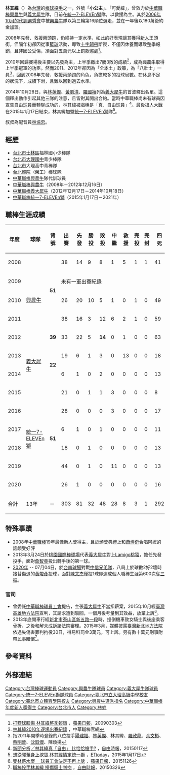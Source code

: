 {{Infobox CPBL player|
|name=林其緯|
|image=Chi-Wei Lin.jpg|
|width=300|
|position=投手|
|team=|
|number=|
|bats=右|
|throws=右|
|birthdate={{birth_date_and_age|1984|4|7|mf=y}}|
|birthplace={{TWN}}[[臺北市|臺北市]]|
|debutdate=8月30日
|debutyear=2008年
|debutteam=興農牛
|statyear=2020年球季
|stat1label=勝投—敗投
|stat1value=32－48
|stat2label=中繼－救援
|stat2value=28－8
|stat3label=三振—四壞
|stat3value=617－292
|stat4label=防禦率
|stat4value=4.89
|teams=<nowiki></nowiki> 
*[[興農牛|興農牛]]（2008年－2012年12月16日）
*[[義大犀牛|義大犀牛]]（2012年12月17日－2014年10月18日）
*[[統一7-ELEVEn獅|統一7-ELEVEn獅]]（2015年－2021年）
|awards=<nowiki></nowiki>
*[[中華職棒新人王|中華職棒新人王]]（2008）
*1次總冠軍（2020）
}}

'''林其緯'''（{{bd|1984年|4月7日|||catIdx=林}}）為[[台灣|台灣]]的[[棒球|棒球]][[投手|投手]]之一，外號「'''小公主'''」、「可愛緯」，曾效力於[[中華職棒|中華職棒]][[興農牛|興農牛]]與[[義大犀牛|義大犀牛]]隊，目前在[[統一7-ELEVEn獅|統一7-ELEVEn獅]]隊，以救援為主。其於[[中華職棒歷年選秀會#職棒十八年（2007年）|2006年10月的代訓選秀會]]中被[[興農牛|興農牛]]隊以第三輪第16順位選走，並在一年後以180萬簽約金加盟。

2008年先發、救援兩頭跑，仍維持一定水準，如此的好表現讓其獲得[[中華職棒年度新人王|新人王]]頭銜，但隔年初卻因從事[[籃球|籃球]]活動，導致[[十字韌帶|十字韌帶]]斷裂，不僅因休養而導致整季報銷，且非因公受傷，須面對五萬元以上罰款懲處<ref>[http://www.appledaily.com.tw/appledaily/article/sports/20090303/31436233/ 打籃球膝傷 林其緯整季報銷] {{Wayback|url=http://www.appledaily.com.tw/appledaily/article/sports/20090303/31436233/ |date=20160817013005 }}，[[蘋果日報_(台灣)|蘋果日報]]，20090303</ref>。

2010年回歸賽場後主要以先發為主，上半季繳出7勝3敗的成績<ref>[http://www.cpbl.com.tw/players/follow.html?player_id=R269&teamno=L01&year=2010&gameno=01  林其緯2010年逐場出賽紀錄] {{Wayback|url=http://www.cpbl.com.tw/players/follow.html?player_id=R269&teamno=L01&year=2010&gameno=01 |date=20210119222748 }}，中華職棒官網</ref>，成為[[興農牛|興農牛]]取得上半季冠軍的功臣。然而2011、2012年卻因為「全本土」政策，為「八壯士」一員<ref>指2011年開季時登錄的八位投手[[陽建福|陽建福]]、[[林英傑|林英傑]]、林其緯、[[羅政龍|羅政龍]]、[[余文彬|余文彬]]、[[蔡明晉|蔡明晉]]、[[沈鈺傑|沈鈺傑]]、陳煥揚</ref>，回到2008年先發、救援兩頭跑的角色，負擔較多的投球局數。在休息不足的狀況下，成績下滑，且難以回到過去水準。

2014年10月28日，與[[林英傑|林英傑]]、[[黃劉清|黃劉清]]、[[羅國禎|羅國禎]]列為[[義大犀牛|義大犀牛]]的首波釋出名單。這個釋出動作引起其他三隊的注意，且皆對其開出合約。當時中華職棒尚未有球員因宣告[[自由球員|自由球員]]而轉隊成功的，林其緯被戲稱是「真．自由球員」<ref>[http://sports.ltn.com.tw/news/paper/848023 新聞分析╱林其緯真「自由」 比恰恰搶手?] {{Wayback|url=http://sports.ltn.com.tw/news/paper/848023 |date=20200923065611 }}，[[自由時報|自由時報]]，20150117</ref>。最後搶人大戰在2015年1月17日結束，林其緯加盟[[統一7-ELEVEn獅|統一7-ELEVEn獅]]隊<ref>[http://www.ettoday.net/news/20150117/452742.htm?from=fb_et_sports 想從郭董身上挖寶 林其緯情定統一獅] {{Wayback|url=http://www.ettoday.net/news/20150117/452742.htm?from=fb_et_sports |date=20150118202520 }}，[[ETtoday|ETtoday]]，2015年1月17日</ref>。

叔叔為配音員[[林協忠|林協忠]]。

==經歷==
*[[台北市|台北市]][[士林區|士林區]]福林國小少棒隊
*[[臺北市立大理高級中學|台北市大理國中]]青少棒隊
*[[台北市|台北市]]大理高中青棒隊
*[[臺北市立大學天母校區|台北體院]]（榮工）棒球隊
*[[中華職棒|中華職棒]][[興農牛|興農牛]]隊代訓球員
*[[中華職棒|中華職棒]][[興農牛|興農牛]]（2008年－2012年12月16日）
*[[中華職棒|中華職棒]][[義大犀牛|義大犀牛]]（2012年12月17日－2014年10月18日）
*[[中華職棒|中華職棒]][[統一7-ELEVEn獅|統一7-ELEVEn獅]]（2015年1月17日－2021年）

==職棒生涯成績==
{| class="wikitable" width="1000px"
|- align="center" 
!年度!!球隊!!背號!!出賽!!先發!!勝投!!敗投!!中繼!!救援!!完投!!完封!!四死!!三振!!責失!!投球局數!!自責分率!!被上壘率
|- align="center"
|2008||rowspan=5|[[興農牛|興農牛]]||rowspan=4|'''51'''||38||14||9||8||1||5||1||1||41||109||50||115.1||3.90||1.45
|- align="center"
|2009|| colspan="14" |未有一軍出賽紀錄
|- align="center"
|2010||26||20||10||5||1||0||1||0||49||91||42||117.0||3.23||1.27
|- align="center"
|2011||38||16||3||12||6||2||1||0||59||114||61||126.1||4.35||1.54
|- align="center"
|2012||rowspan=1|'''39'''||33||22||5||'''14'''||0||1||0||0||63||105||70||122.0||5.16||1.54
|- align="center"
|2013||rowspan=2|[[義大犀牛|義大犀牛]]||rowspan=2|'''22'''||19||6||1||3||0||13||0||0||18||42||28||45.0||5.60||1.80
|- align="center"
|2014||6||1||0||2||0||0||0||0||13||12||11||13.0||7.62||2.00
|- align="center"
|2015||rowspan=6|[[統一7-ELEVEn獅|統一7-ELEVEn獅]]||rowspan=6|'''51'''||21||0||1||1||3||0||0||0||8||15||10||14.1||6.28||1.67
|- align="center"
|2016||28||0||0||0||3||0||0||0||17||31||26||27.2||8.46||2.13
|- align="center"
|2017||6||1||0||1||0||0||0||0||11||12||18||15.2||10.34||2.04
|- align=center
|2018||18||0||1||0||0||0||0||0||13||17||16||20.2||6.97||1.74
|- align=center
|2019||44||0||1||0||11||0||0||0||13||43||25||43.0||5.23||1.35
|- align=center
|2020||26||1||0||0||0||0||0||0||16||26||20||33.1||5.40||1.93
|- style="color:black; background-color:#F75000;color:#FFFFFF" align="center"
|合計||13年||－||303||81||32||48||28||8||3||1||292||617||377||693.1||4.89||1.54
|}

==特殊事蹟==
*2008年[[中華職棒|中華職棒]]19年最佳新人獎得主，且於頒獎典禮上和[[蕭煌奇|蕭煌奇]]合唱阿嬤的話頗受好評
*2013年3月24日於[[桃園國際棒球場|桃園國際棒球場]]代表[[義大犀牛|義大犀牛]]對上[[Lamigo桃猿|Lamigo桃猿]]，擔任先發投手，面對[[詹智堯|詹智堯]]投出轉手後的第一球。
*[[2020年|2020年]] -- 07月04日，於[[臺南市立棒球場|台南球場]]對戰[[中信兄弟隊|中信兄弟隊]]，八局上於球數2好2壞時接替傷退的[[黃竣彥|黃竣彥]]投球，面對[[陳文杰|陳文杰]]僅投1球即達成個人職棒生涯第600次[[奪三振|奪三振]]。

===官司===
*曾委託[[臺北市職業棒球員職業工會|中華職棒球員工會]]提告，主張[[義大犀牛|義大犀牛]]不當扣薪案，2015年10月經[[臺灣高雄地方法院|臺灣高雄地方法院]]宣判，其請求遭到駁回，一個月後考量到其效益，放棄上訴<ref>[http://www.appledaily.com.tw/realtimenews/article/new/20151126/740732/ 雙林薪水案 　球員工會決定不再上訴] {{Wayback|url=http://www.appledaily.com.tw/realtimenews/article/new/20151126/740732/ |date=20160123205252 }}，[[蘋果日報_(台灣)|蘋果日報]]，20151126</ref>。
*2013年底開車行經[[新北市|新北市]][[泰山區_(台灣)|泰山區]][[市道107號#支線|新五路一段]]時，撞倒機車致女騎士與後座乘客骨折，之後和解未成訴諸法院審理。2015年3月，媒體披露[[臺灣新北地方法院|臺灣新北地方法院]]依過失傷害罪判拘役30日，得易科罰金3萬元，可上訴。另有數十萬元刑事附帶民事賠償<ref>[http://news.ltn.com.tw/news/society/paper/866216 職棒投手林其緯 撞傷騎士判拘] {{Wayback|url=http://news.ltn.com.tw/news/society/paper/866216 |date=20201028144103 }}，[[自由時報|自由時報]]，20150326</ref>。

==參考資料==
{{Reflist}}
==外部連結==
{{台灣棒球維基館}}
{{中華職棒球員資料|id=0000003208|name=林其緯}}

{{start box}}
{{s-before|[[陽建福|陽建福]]}}
{{s-title|[[興農牛開幕戰先發投手|興農牛開幕戰先發投手]]|2012年}}
{{s-after|末任}}
{{s-before|隊史首位}}
{{s-title|[[義大犀牛開幕戰先發投手|義大犀牛開幕戰先發投手]]|2013年}}
{{s-after|[[安德魯·希克|希克]]}}
{{s-awards}}
{{s-before|[[潘武雄|潘武雄]]}}
{{s-title|[[中華職棒年度新人王|中華職棒年度新人王]]|2008年}}
{{s-after|[[林益全|林益全]]}}
{{end box}}
{{中華職棒新人王}}
{{DEFAULTSORT:Lin Chi Wei}}
[[Category:台灣棒球運動員|Category:台灣棒球運動員]]
[[Category:興農牛隊球員|Category:興農牛隊球員]]
[[Category:義大犀牛隊球員|Category:義大犀牛隊球員]]
[[Category:統一7-ELEVEn獅隊球員|Category:統一7-ELEVEn獅隊球員]]
[[Category:臺北市立大理高級中學校友|Category:臺北市立大理高級中學校友]]
[[Category:臺北市立體育學院校友|Category:臺北市立體育學院校友]]
[[Category:興農牛選秀指名|Category:興農牛選秀指名]]
[[Category:中華職棒年度新人獎得主|Category:中華職棒年度新人獎得主]]
[[Category:台北市人|Category:台北市人]]
[[Category:林姓|Category:林姓]]
